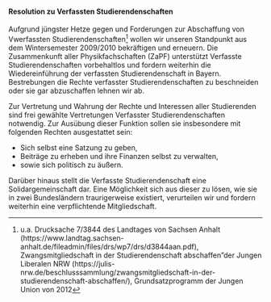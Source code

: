 ==== Resolution zu Verfassten Studierendenschaften ====

Aufgrund jüngster Hetze gegen und Forderungen zur Abschaffung von Vwerfassten Studierendenschaften<ref>u.a. Drucksache 7/3844 des Landtages von Sachsen Anhalt (https://www.landtag.sachsen-anhalt.de/fileadmin/files/drs/wp7/drs/d3844aan.pdf), Zwangsmitgliedschaft in der Studierendenschaft abschaffen”der Jungen Liberalen NRW (https://julis-nrw.de/beschlusssammlung/zwangsmitgliedschaft-in-der-studierendenschaft-abschaffen/), Grundsatzprogramm der Jungen Union von 2012</ref> wollen wir unseren Standpunkt aus dem Wintersemester 2009/2010 bekräftigen und erneuern. Die Zusammenkunft aller Physikfachschaften (ZaPF) unterstützt Verfasste Studierendenschaften vorbehaltlos und fordern weiterhin die Wiedereinführung der verfassten Studierendenschaft in Bayern. Bestrebungen die Rechte verfasster Studierendenschaften zu beschneiden oder sie gar abzuschaffen lehnen wir ab.

Zur Vertretung und Wahrung der Rechte und Interessen aller Studierenden sind frei gewählte Vertretungen Verfasster Studierendenschaften notwendig. Zur Ausübung dieser Funktion sollen sie insbesondere mit folgenden Rechten ausgestattet sein:

* Sich selbst eine Satzung zu geben,
* Beiträge zu erheben und ihre Finanzen selbst zu verwalten,
* sowie sich politisch zu äußern.

Darüber hinaus stellt die Verfasste Studierendenschaft eine Solidargemeinschaft dar. Eine Möglichkeit sich aus dieser zu lösen, wie sie in zwei Bundesländern traurigerweise existiert, verurteilen wir und fordern weiterhin eine verpflichtende Mitgliedschaft.


<references />
